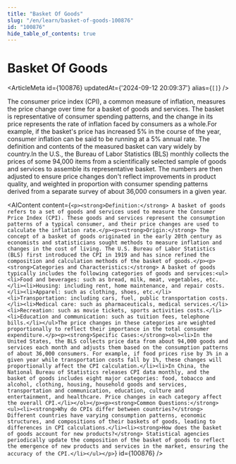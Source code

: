 ```yaml
---
title: "Basket Of Goods"
slug: "/en/learn/basket-of-goods-100876"
id: "100876"
hide_table_of_contents: true
---
```



# Basket Of Goods

<ArticleMeta id={100876} updatedAt={'2024-09-12 20:09:37'} alias={`[]`} />
<div className='border-solid border-b border-t-0 my-4 border-[var(--ifm-color-gray-300)]' />

The consumer price index (CPI), a common measure of inflation, measures the price change over time for a basket of goods and services. The basket is representative of consumer spending patterns, and the change in its price represents the rate of inflation faced by consumers as a whole.For example, if the basket's price has increased 5% in the course of the year, consumer inflation can be said to be running at a 5% annual rate. The definition and contents of the measured basket can vary widely by country.In the U.S., the Bureau of Labor Statistics (BLS) monthly collects the prices of some 94,000 items from a scientifically selected sample of goods and services to assemble its representative basket. The numbers are then adjusted to ensure price changes don't reflect improvements in product quality, and weighted in proportion with consumer spending patterns derived from a separate survey of about 36,000 consumers in a given year.

<AIContent content={`<p><strong>Definition:</strong> A basket of goods refers to a set of goods and services used to measure the Consumer Price Index (CPI). These goods and services represent the consumption patterns of a typical consumer, and their price changes are used to calculate the inflation rate.</p><p><strong>Origin:</strong> The concept of a basket of goods originated in the early 20th century as economists and statisticians sought methods to measure inflation and changes in the cost of living. The U.S. Bureau of Labor Statistics (BLS) first introduced the CPI in 1919 and has since refined the composition and calculation methods of the basket of goods.</p><p><strong>Categories and Characteristics:</strong> A basket of goods typically includes the following categories of goods and services:<ul><li>Food and beverages: such as bread, milk, meat, vegetables, etc.</li><li>Housing: including rent, home maintenance, and repair costs.</li><li>Apparel: such as clothing, shoes, etc.</li><li>Transportation: including cars, fuel, public transportation costs.</li><li>Medical care: such as pharmaceuticals, medical services.</li><li>Recreation: such as movie tickets, sports activities costs.</li><li>Education and communication: such as tuition fees, telephone bills.</li></ul>The price changes in these categories are weighted proportionally to reflect their importance in the total consumer expenditure.</p><p><strong>Specific Cases:</strong><ol><li>In the United States, the BLS collects price data from about 94,000 goods and services each month and adjusts them based on the consumption patterns of about 36,000 consumers. For example, if food prices rise by 3% in a given year while transportation costs fall by 1%, these changes will proportionally affect the CPI calculation.</li><li>In China, the National Bureau of Statistics releases CPI data monthly, and the basket of goods includes eight major categories: food, tobacco and alcohol, clothing, housing, household goods and services, transportation and communication, education, culture and entertainment, and healthcare. Price changes in each category affect the overall CPI.</li></ol></p><p><strong>Common Questions:</strong><ul><li><strong>Why do CPIs differ between countries?</strong> Different countries have varying consumption patterns, economic structures, and compositions of their baskets of goods, leading to differences in CPI calculations.</li><li><strong>How does the basket of goods account for new products?</strong> Statistical agencies periodically update the composition of the basket of goods to reflect the emergence of new products and services in the market, ensuring the accuracy of the CPI.</li></ul></p>`} id={100876} />
